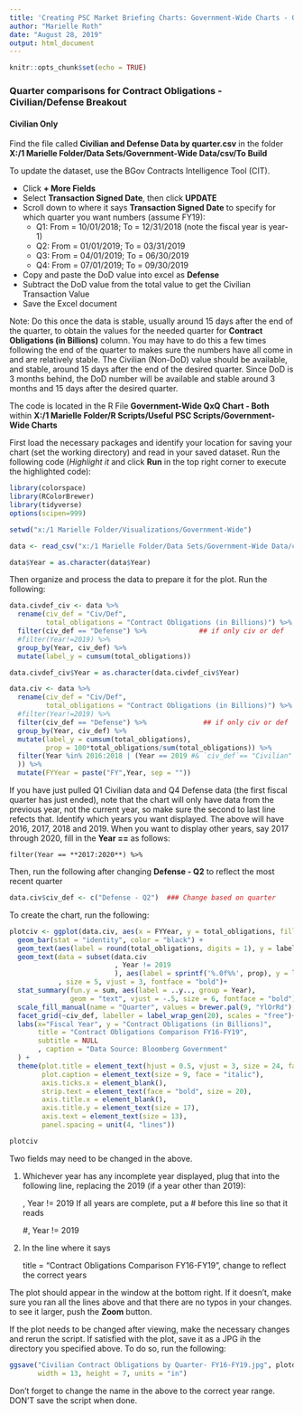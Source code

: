 ---
title: 'Creating PSC Market Briefing Charts: Government-Wide Charts - QxQ Civ Only'
author: "Marielle Roth"
date: "August 28, 2019"
output: html_document
---

```{r setup, include=FALSE}
knitr::opts_chunk$set(echo = TRUE)
```

### Quarter comparisons for Contract Obligations - Civilian/Defense Breakout

#### Civilian Only

Find the file called **Civilian and Defense Data by quarter.csv** in the folder **X:/1 Marielle Folder/Data Sets/Government-Wide Data/csv/To Build**

To update the dataset, use the BGov Contracts Intelligence Tool (CIT).  

+ Click **+ More Fields**
+ Select **Transaction Signed Date**, then click **UPDATE**
+ Scroll down to where it says **Transaction Signed Date** to specify for which quarter you want numbers (assume FY19):
    + Q1: From = 10/01/2018; To = 12/31/2018 (note the fiscal year is year-1)
    + Q2: From = 01/01/2019; To = 03/31/2019
    + Q3: From = 04/01/2019; To = 06/30/2019
    + Q4: From = 07/01/2019; To = 09/30/2019
+ Copy and paste the DoD value into excel as **Defense**
+ Subtract the DoD value from the total value to get the Civilian Transaction Value
+ Save the Excel document

Note: Do this once the data is stable, usually around 15 days after the end of the quarter, to obtain the values for the needed quarter for **Contract Obligations (in Billions)** column.  You may have to do this a few times following the end of the quarter to makes sure the numbers have all come in and are relatively stable.  The Civilian (Non-DoD) value should be available, and stable, around 15 days after the end of the desired quarter.  Since DoD is 3 months behind, the DoD number will be available and stable around 3 months and 15 days after the desired quarter.


The code is located in the R File **Government-Wide QxQ Chart - Both** within **X:/1 Marielle Folder/R Scripts/Useful PSC Scripts/Government-Wide Charts**

First load the necessary packages and identify your location for saving your chart (set the working directory) and read in your saved dataset. Run the following code (*Highlight it* and click __Run__ in the top right corner to execute the highlighted code):
```{r, eval=FALSE}
library(colorspace)
library(RColorBrewer)
library(tidyverse)
options(scipen=999)

setwd("x:/1 Marielle Folder/Visualizations/Government-Wide")

data <- read_csv("x:/1 Marielle Folder/Data Sets/Government-Wide Data/csv/To Build/Civilian and Defense Data by quarter.csv")

data$Year = as.character(data$Year)
```

Then organize and process the data to prepare it for the plot. Run the following:

```{r, eval=FALSE}
data.civdef_civ <- data %>%
  rename(civ_def = "Civ/Def",
         total_obligations = "Contract Obligations (in Billions)") %>%
  filter(civ_def == "Defense") %>%             ## if only civ or def
  #filter(Year!=2019) %>%
  group_by(Year, civ_def) %>%
  mutate(label_y = cumsum(total_obligations))

data.civdef_civ$Year = as.character(data.civdef_civ$Year)

data.civ <- data %>%
  rename(civ_def = "Civ/Def",
         total_obligations = "Contract Obligations (in Billions)") %>%
  #filter(Year!=2019) %>%
  filter(civ_def == "Defense") %>%              ## if only civ or def
  group_by(Year, civ_def) %>%
  mutate(label_y = cumsum(total_obligations),
         prop = 100*total_obligations/sum(total_obligations)) %>%
  filter(Year %in% 2016:2018 | (Year == 2019 #& `civ_def`== "Civilian" ###if first quarter
  )) %>%
  mutate(FYYear = paste("FY",Year, sep = ""))
```

If you have just pulled Q1 Civilian data and Q4 Defense data (the first fiscal quarter has just ended), note that the chart will only have data from the previous year, not the current year, so make sure the second to last line refects that. Identify which years you want displayed.  The above will have 2016, 2017, 2018 and 2019.  When you want to display other years, say 2017 through 2020, fill in the **Year ==** as follows:

    filter(Year == **2017:2020**) %>%

Then, run the following after changing **Defense - Q2** to reflect the most recent quarter  
```{r, eval=FALSE}
data.civ$civ_def <- c("Defense - Q2")  ### Change based on quarter

```

To create the chart, run the following:

```{r, eval=FALSE}
plotciv <- ggplot(data.civ, aes(x = FYYear, y = total_obligations, fill = factor(Quarter, levels = c("Q4","Q3", "Q2","Q1")))) +
  geom_bar(stat = "identity", color = "black") +
  geom_text(aes(label = round(total_obligations, digits = 1), y = label_y), size = 5, vjust = 1.5, fontface = "bold")+
  geom_text(data = subset(data.civ
                          , Year != 2019
                          ), aes(label = sprintf('%.0f%%', prop), y = label_y)
            , size = 5, vjust = 3, fontface = "bold")+
  stat_summary(fun.y = sum, aes(label = ..y.., group = Year),
               geom = "text", vjust = -.5, size = 6, fontface = "bold")+   
  scale_fill_manual(name = "Quarter", values = brewer.pal(9, "YlOrRd")[c(1,3,5,7)])+
  facet_grid(~civ_def, labeller = label_wrap_gen(20), scales = "free")+
  labs(x="Fiscal Year", y = "Contract Obligations (in Billions)", 
       title = "Contract Obligations Comparison FY16-FY19",    
       subtitle = NULL
       , caption = "Data Source: Bloomberg Government"
  ) +                                                                                             
  theme(plot.title = element_text(hjust = 0.5, vjust = 3, size = 24, face = "bold"), plot.subtitle = element_text(hjust = 0.5, size = 18, face = "bold"),
        plot.caption = element_text(size = 9, face = "italic"),
        axis.ticks.x = element_blank(),
        strip.text = element_text(face = "bold", size = 20), 
        axis.title.x = element_blank(),
        axis.title.y = element_text(size = 17),
        axis.text = element_text(size = 13),
        panel.spacing = unit(4, "lines"))

plotciv
```

Two fields may need to be changed in the above.  

1. Whichever year has any incomplete year displayed, plug that into the following line, replacing the 2019 (if a year other than 2019):  

    , Year != 2019 
If all years are complete, put a # before this line so that it reads

    #, Year != 2019
    
2. In the line where it says 
    
    title = "Contract Obligations Comparison FY16-FY19",
change to reflect the correct years


The plot should appear in the window at the bottom right.  If it doesn't, make sure you ran all the lines above and that there are no typos in your changes.  to see it larger, push the **Zoom** button.

If the plot needs to be changed after viewing, make the necessary changes and rerun the script.  If satisfied with the plot, save it as a JPG ih the directory you specified above. To do so, run the following: 

```{r, eval=FALSE}
ggsave("Civilian Contract Obligations by Quarter- FY16-FY19.jpg", plotdef,                  
       width = 13, height = 7, units = "in")
```
Don't forget to change the name in the above to the correct year range.  DON'T save the script when done.